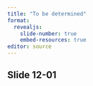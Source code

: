 ```yaml
---
title: "To be determined"
format: 
  revealjs:
    slide-number: true
    embed-resources: true
editor: source
---
```


## Slide 12-01

::: notes

:::

